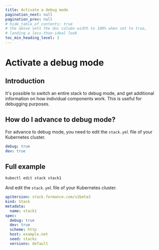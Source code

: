 ```yaml
---
title: Activate a debug mode
pagination_next: null
pagination_prev: null
# hide_table_of_contents: true
# the above sets the doc column width to 100% when set to true,
# landing a less-than-ideal look
toc_min_heading_level: 3
---
```


# Activate a debug mode

<WIP />

## Introduction
It's possible to switch an entire stack to debug mode, and get additional information on how individual components work. This is useful for debugging purposes.


## How do I advance to debug mode?
For advance to debug mode, you need to edit the `stack.yml` file of your Kubernetes cluster.
```yaml
debug: true
dev: true
```

## Full example
```bash
kubectl edit stack stack1
```
And edit the `stack.yml` file of your Kubernetes cluster.
```yaml
apiVersion: stack.formance.com/v1beta3
kind: Stack
metadata:
  name: stack1
spec:
  debug: true
  dev: true
  scheme: http
  host: example.net
  seed: stacks
  versions: default
```

<GettingHelp />
